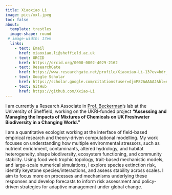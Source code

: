 ```yaml
---
title: Xiaoxiao Li
image: pics/xxl.jpeg
toc: false
about: 
  template: trestles
  image-shape: round
 # image-width: 17em
  links:
    - text: Email
      href: xiaoxiao.li@sheffield.ac.uk
    - text: ORCID
      href: https://orcid.org/0000-0002-4029-2162
    - text: ResearchGate
      href: https://www.researchgate.net/profile/Xiaoxiao-Li-13?ev=hdr_xprf
    - text: Google Scholar
      href: https://scholar.google.com/citations?user=djmP82AAAAAJ&hl=en&inst=12733411405069140160&authuser=1
    - text: GitHub
      href: https://github.com/Xxiao-Li
---
```


I am currently a Research Associate in [Prof. Beckerman](https://www.sheffield.ac.uk/biosciences/people/academic-staff/andrew-beckerman)'s lab at the University of Sheffield, working on the UKRI-funded project **"Assessing and Managing the Impacts of Mixtures of Chemicals on UK Freshwater Biodiversity in a Changing World."**

I am a quantitative ecologist working at the interface of field-based empirical research and theory-driven computational modelling. My work focuses on understanding how multiple environmental stressors, such as nutrient enrichment, contaminants, altered hydrology, and habitat heterogeneity, shape biodiversity, ecosystem functioning, and community stability. Using food web trophic topology, trait-based mechanistic models, and large-scale numerical simulations, I explore species extinction risk, identify keystone species/interactions, and assess stability across scales. I aim to focus more on processes and mechanisms underlying these responses and develop forecasts to inform risk assessment and policy-driven strategies for adaptive management under global change.
